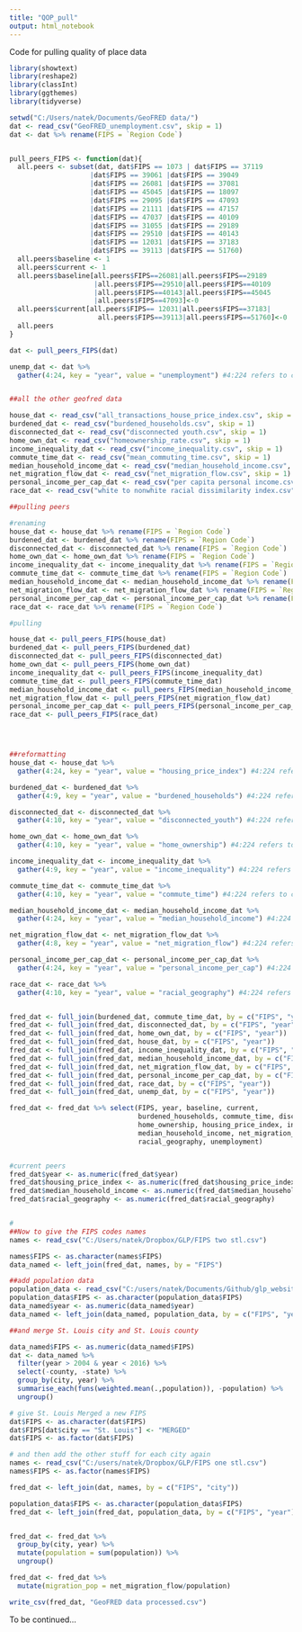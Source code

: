 ```yaml
---
title: "QOP_pull"
output: html_notebook
---
```


Code for pulling quality of place data

```r
library(showtext)
library(reshape2)
library(classInt)
library(ggthemes)
library(tidyverse)

setwd("C:/Users/natek/Documents/GeoFRED data/")
dat <- read_csv("GeoFRED_unemployment.csv", skip = 1)
dat <- dat %>% rename(FIPS = `Region Code`)


pull_peers_FIPS <- function(dat){
  all.peers <- subset(dat, dat$FIPS == 1073 | dat$FIPS == 37119
                    |dat$FIPS == 39061 |dat$FIPS == 39049
                    |dat$FIPS == 26081 |dat$FIPS == 37081
                    |dat$FIPS == 45045 |dat$FIPS == 18097
                    |dat$FIPS == 29095 |dat$FIPS == 47093
                    |dat$FIPS == 21111 |dat$FIPS == 47157
                    |dat$FIPS == 47037 |dat$FIPS == 40109
                    |dat$FIPS == 31055 |dat$FIPS == 29189
                    |dat$FIPS == 29510 |dat$FIPS == 40143
                    |dat$FIPS == 12031 |dat$FIPS == 37183
                    |dat$FIPS == 39113 |dat$FIPS == 51760)
  all.peers$baseline <- 1
  all.peers$current <- 1
  all.peers$baseline[all.peers$FIPS==26081|all.peers$FIPS==29189
                     |all.peers$FIPS==29510|all.peers$FIPS==40109
                     |all.peers$FIPS==40143|all.peers$FIPS==45045
                     |all.peers$FIPS==47093]<-0
  all.peers$current[all.peers$FIPS== 12031|all.peers$FIPS==37183|
                      all.peers$FIPS==39113|all.peers$FIPS==51760]<-0
  all.peers
}

dat <- pull_peers_FIPS(dat)

unemp_dat <- dat %>%
  gather(4:24, key = "year", value = "unemployment") #4:224 refers to column indexes for all the years


##all the other geofred data

house_dat <- read_csv("all_transactions_house_price_index.csv", skip = 1)
burdened_dat <- read_csv("burdened_households.csv", skip = 1)
disconnected_dat <- read_csv("disconnected youth.csv", skip = 1)
home_own_dat <- read_csv("homeownership_rate.csv", skip = 1)
income_inequality_dat <- read_csv("income_inequality.csv", skip = 1)
commute_time_dat <- read_csv("mean_commuting_time.csv", skip = 1)
median_household_income_dat <- read_csv("median_household_income.csv", skip = 1)
net_migration_flow_dat <- read_csv("net_migration_flow.csv", skip = 1)
personal_income_per_cap_dat <- read_csv("per capita personal income.csv", skip = 1)
race_dat <- read_csv("white to nonwhite racial dissimilarity index.csv", skip = 1)

##pulling peers

#renaming
house_dat <- house_dat %>% rename(FIPS = `Region Code`)
burdened_dat <- burdened_dat %>% rename(FIPS = `Region Code`)
disconnected_dat <- disconnected_dat %>% rename(FIPS = `Region Code`)
home_own_dat <- home_own_dat %>% rename(FIPS = `Region Code`)
income_inequality_dat <- income_inequality_dat %>% rename(FIPS = `Region Code`)
commute_time_dat <- commute_time_dat %>% rename(FIPS = `Region Code`)
median_household_income_dat <- median_household_income_dat %>% rename(FIPS = `Region Code`)
net_migration_flow_dat <- net_migration_flow_dat %>% rename(FIPS = `Region Code`)
personal_income_per_cap_dat <- personal_income_per_cap_dat %>% rename(FIPS = `Region Code`)
race_dat <- race_dat %>% rename(FIPS = `Region Code`)

#pulling

house_dat <- pull_peers_FIPS(house_dat)
burdened_dat <- pull_peers_FIPS(burdened_dat)
disconnected_dat <- pull_peers_FIPS(disconnected_dat)
home_own_dat <- pull_peers_FIPS(home_own_dat)
income_inequality_dat <- pull_peers_FIPS(income_inequality_dat)
commute_time_dat <- pull_peers_FIPS(commute_time_dat)
median_household_income_dat <- pull_peers_FIPS(median_household_income_dat)
net_migration_flow_dat <- pull_peers_FIPS(net_migration_flow_dat)
personal_income_per_cap_dat <- pull_peers_FIPS(personal_income_per_cap_dat)
race_dat <- pull_peers_FIPS(race_dat)




##reformatting
house_dat <- house_dat %>%
  gather(4:24, key = "year", value = "housing_price_index") #4:224 refers to column indexes for all the years

burdened_dat <- burdened_dat %>%
  gather(4:9, key = "year", value = "burdened_households") #4:224 refers to column indexes for all the years

disconnected_dat <- disconnected_dat %>%
  gather(4:10, key = "year", value = "disconnected_youth") #4:224 refers to column indexes for all the years

home_own_dat <- home_own_dat %>%
  gather(4:10, key = "year", value = "home_ownership") #4:224 refers to column indexes for all the years

income_inequality_dat <- income_inequality_dat %>%
  gather(4:9, key = "year", value = "income_inequality") #4:224 refers to column indexes for all the years

commute_time_dat <- commute_time_dat %>%
  gather(4:10, key = "year", value = "commute_time") #4:224 refers to column indexes for all the years

median_household_income_dat <- median_household_income_dat %>%
  gather(4:24, key = "year", value = "median_household_income") #4:224 refers to column indexes for all the years

net_migration_flow_dat <- net_migration_flow_dat %>%
  gather(4:8, key = "year", value = "net_migration_flow") #4:224 refers to column indexes for all the years

personal_income_per_cap_dat <- personal_income_per_cap_dat %>%
  gather(4:24, key = "year", value = "personal_income_per_cap") #4:224 refers to column indexes for all the years

race_dat <- race_dat %>%
  gather(4:10, key = "year", value = "racial_geography") #4:224 refers to column indexes for all the years


fred_dat <- full_join(burdened_dat, commute_time_dat, by = c("FIPS", "year"))
fred_dat <- full_join(fred_dat, disconnected_dat, by = c("FIPS", "year"))
fred_dat <- full_join(fred_dat, home_own_dat, by = c("FIPS", "year"))
fred_dat <- full_join(fred_dat, house_dat, by = c("FIPS", "year"))
fred_dat <- full_join(fred_dat, income_inequality_dat, by = c("FIPS", "year"))
fred_dat <- full_join(fred_dat, median_household_income_dat, by = c("FIPS", "year"))
fred_dat <- full_join(fred_dat, net_migration_flow_dat, by = c("FIPS", "year"))
fred_dat <- full_join(fred_dat, personal_income_per_cap_dat, by = c("FIPS", "year"))
fred_dat <- full_join(fred_dat, race_dat, by = c("FIPS", "year"))
fred_dat <- full_join(fred_dat, unemp_dat, by = c("FIPS", "year"))

fred_dat <- fred_dat %>% select(FIPS, year, baseline, current, 
                                burdened_households, commute_time, disconnected_youth,
                                home_ownership, housing_price_index, income_inequality, 
                                median_household_income, net_migration_flow, personal_income_per_cap,
                                racial_geography, unemployment)


#current peers
fred_dat$year <- as.numeric(fred_dat$year)
fred_dat$housing_price_index <- as.numeric(fred_dat$housing_price_index)
fred_dat$median_household_income <- as.numeric(fred_dat$median_household_income)
fred_dat$racial_geography <- as.numeric(fred_dat$racial_geography)


#
##Now to give the FIPS codes names
names <- read_csv("C:/Users/natek/Dropbox/GLP/FIPS two stl.csv")

names$FIPS <- as.character(names$FIPS)
data_named <- left_join(fred_dat, names, by = "FIPS")

##add population data
population_data <- read_csv("C:/users/natek/Documents/Github/glp_website/input data/population_data.csv")
population_data$FIPS <- as.character(population_data$FIPS)
data_named$year <- as.numeric(data_named$year)
data_named <- left_join(data_named, population_data, by = c("FIPS", "year"))

##and merge St. Louis city and St. Louis county

data_named$FIPS <- as.numeric(data_named$FIPS)
dat <- data_named %>%
  filter(year > 2004 & year < 2016) %>%
  select(-county, -state) %>%
  group_by(city, year) %>%
  summarise_each(funs(weighted.mean(.,population)), -population) %>%
  ungroup()

# give St. Louis Merged a new FIPS
dat$FIPS <- as.character(dat$FIPS)
dat$FIPS[dat$city == "St. Louis"] <- "MERGED"
dat$FIPS <- as.factor(dat$FIPS)

# and then add the other stuff for each city again
names <- read_csv("C:/users/natek/Dropbox/GLP/FIPS one stl.csv")
names$FIPS <- as.factor(names$FIPS)

fred_dat <- left_join(dat, names, by = c("FIPS", "city"))

population_data$FIPS <- as.character(population_data$FIPS)
fred_dat <- left_join(fred_dat, population_data, by = c("FIPS", "year"))


fred_dat <- fred_dat %>% 
  group_by(city, year) %>%
  mutate(population = sum(population)) %>%
  ungroup()

fred_dat <- fred_dat %>% 
  mutate(migration_pop = net_migration_flow/population)

write_csv(fred_dat, "GeoFRED data processed.csv")
```

To be continued...
